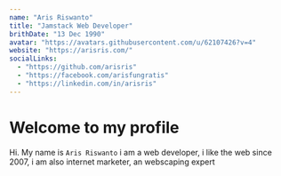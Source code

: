 ```yaml
---
name: "Aris Riswanto"
title: "Jamstack Web Developer"
brithDate: "13 Dec 1990"
avatar: "https://avatars.githubusercontent.com/u/62107426?v=4"
website: "https://arisris.com/"
socialLinks:
  - "https://github.com/arisris"
  - "https://facebook.com/arisfungratis"
  - "https://linkedin.com/in/arisris"
---
```


# Welcome to my profile

Hi. My name is `Aris Riswanto` i am a web developer, i like the web since 2007, i am also internet marketer, an webscaping expert